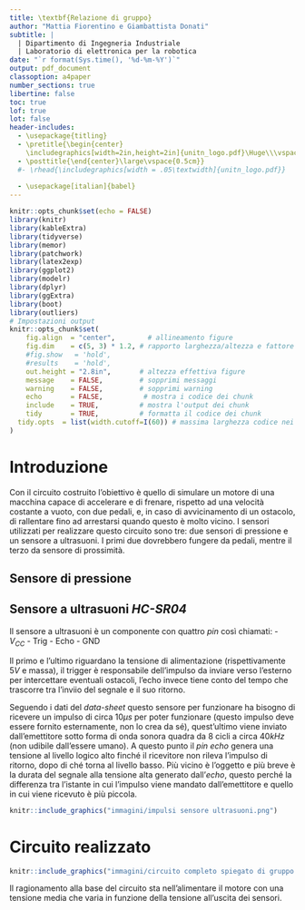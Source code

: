 ```yaml
---
title: \textbf{Relazione di gruppo}
author: "Mattia Fiorentino e Giambattista Donati"
subtitle: |
  | Dipartimento di Ingegneria Industriale
  | Laboratorio di elettronica per la robotica
date: "`r format(Sys.time(), '%d-%m-%Y')`"
output: pdf_document
classoption: a4paper
number_sections: true
libertine: false
toc: true
lof: true
lot: false
header-includes:
  - \usepackage{titling}
  - \pretitle{\begin{center}
    \includegraphics[width=2in,height=2in]{unitn_logo.pdf}\Huge\\\vspace{0.5cm}}
  - \posttitle{\end{center}\large\vspace{0.5cm}}
  #- \rhead{\includegraphics[width = .05\textwidth]{unitn_logo.pdf}}
  
  - \usepackage[italian]{babel}
---
```



```r
knitr::opts_chunk$set(echo = FALSE)
library(knitr)
library(kableExtra)
library(tidyverse)
library(memor)
library(patchwork)
library(latex2exp)
library(ggplot2)
library(modelr)
library(dplyr)
library(ggExtra)
library(boot)
library(outliers)
# Impostazioni output
knitr::opts_chunk$set(
	fig.align  = "center",        # allineamento figure
	fig.dim    = c(5, 3) * 1.2, # rapporto larghezza/altezza e fattore di scala
	#fig.show   = 'hold',
	#results    = 'hold',
	out.height = "2.8in",       # altezza effettiva figure
	message    = FALSE,         # sopprimi messaggi
	warning    = FALSE,         # sopprimi warning
	echo       = FALSE,          # mostra i codice dei chunk
	include    = TRUE,          # mostra l'output dei chunk
	tidy       = TRUE,          # formatta il codice dei chunk
  tidy.opts  = list(width.cutoff=I(60)) # massima larghezza codice nei chunk
)
```

# Introduzione

Con il circuito costruito l'obiettivo è quello di simulare un motore di una macchina capace di accelerare e di frenare, rispetto ad una velocità costante a vuoto, con due pedali, e, in caso di avvicinamento di un ostacolo, di rallentare fino ad arrestarsi quando questo è molto vicino.
I sensori utilizzati per realizzare questo circuito sono tre: due sensori di pressione e un sensore a ultrasuoni. I primi due dovrebbero fungere da pedali, mentre il terzo da sensore di prossimità.

## Sensore di pressione



## Sensore a ultrasuoni *HC-SR04*
Il sensore a ultrasuoni è un componente con quattro *pin* così chiamati:
- $V_{CC}$
- Trig
- Echo
- GND

Il primo e l'ultimo riguardano la tensione di alimentazione (rispettivamente $5V$ e massa), il trigger è responsabile dell'impulso da inviare verso l'esterno per intercettare eventuali ostacoli, l'echo invece tiene conto del tempo che trascorre tra l'inviio del segnale e il suo ritorno.

Seguendo i dati del *data-sheet* questo sensore per funzionare ha bisogno di ricevere un impulso di circa $10\mu s$ per poter funzionare (questo impulso deve essere fornito esternamente, non lo crea da sé), quest'ultimo viene inviato dall'emettitore sotto forma di onda sonora quadra da 8 cicli a circa $40kHz$ (non udibile dall'essere umano). A questo punto il *pin* *echo* genera una tensione al livello logico alto finché il ricevitore non rileva l'impulso di ritorno, dopo di ché torna al livello basso. Più vicino è l'oggetto e più breve è la durata del segnale alla tensione alta generato dall'*echo*, questo perché la differenza tra l'istante in cui l'impulso viene mandato dall'emettitore e quello in cui viene ricevuto è più piccola.

```r
knitr::include_graphics("immagini/impulsi sensore ultrasuoni.png")
```


# Circuito realizzato

```r
knitr::include_graphics("immagini/circuito completo spiegato di gruppo.png")
```

Il ragionamento alla base del circuito sta nell'alimentare il motore con una tensione media che varia in funzione della tensione all'uscita dei sensori.

